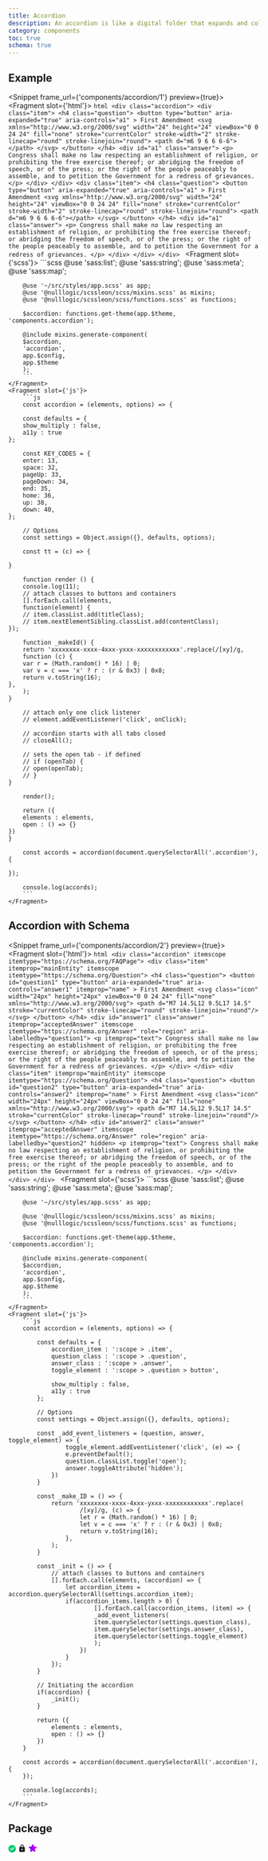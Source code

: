 ```yaml
---
title: Accordion
description: An accordion is like a digital folder that expands and collapses to reveal or hide its contents. It's a nifty tool for organizing information, allowing users to quickly navigate through a website without feeling overwhelmed by a barrage of text. With an accordion, users can easily find what they're looking for, without having to scroll through endless pages of content.
category: components
toc: true
schema: true
---
```


## Example
<Snippet frame_url={'components/accordion/1'} preview={true}>
    <Fragment slot={'html'}>
        ```html
        <div class="accordion">
            <div class="item">
                <h4 class="question">
                    <button
                        type="button"
                        aria-expanded="true"
                        aria-controls="a1"
                    >
                        First Amendment
                        <svg xmlns="http://www.w3.org/2000/svg" width="24" height="24" viewBox="0 0 24 24" fill="none"
                             stroke="currentColor" stroke-width="2" stroke-linecap="round" stroke-linejoin="round">
                            <path d="m6 9 6 6 6-6"></path>
                        </svg>
                    </button>
                </h4>
                <div id="a1" class="answer">
                    <p>
                        Congress shall make no law respecting an establishment of religion, or
                        prohibiting the free exercise thereof; or abridging the freedom of speech,
                        or of the press; or the right of the people peaceably to assemble, and to
                        petition the Government for a redress of grievances.
                    </p>
                </div>
            </div>
            <div class="item">
                <h4 class="question">
                    <button
                        type="button"
                        aria-expanded="true"
                        aria-controls="a1"
                    >
                        First Amendment
                        <svg xmlns="http://www.w3.org/2000/svg" width="24" height="24" viewBox="0 0 24 24" fill="none"
                             stroke="currentColor" stroke-width="2" stroke-linecap="round" stroke-linejoin="round">
                            <path d="m6 9 6 6 6-6"></path>
                        </svg>
                    </button>
                </h4>
                <div id="a1" class="answer">
                    <p>
                        Congress shall make no law respecting an establishment of religion, or
                        prohibiting the free exercise thereof; or abridging the freedom of speech,
                        or of the press; or the right of the people peaceably to assemble, and to
                        petition the Government for a redress of grievances.
                    </p>
                </div>
            </div>
        </div>
        ```
    </Fragment>
    <Fragment slot={'scss'}>
        ```scss
        @use 'sass:list';
        @use 'sass:string';
        @use 'sass:meta';
        @use 'sass:map';

        @use '~/src/styles/app.scss' as app;
        @use '@nulllogic/scssleon/scss/mixins.scss' as mixins;
        @use '@nulllogic/scssleon/scss/functions.scss' as functions;

        $accordion: functions.get-theme(app.$theme, 'components.accordion');

        @include mixins.generate-component(
        $accordion,
        'accordion',
        app.$config,
        app.$theme
        );
        ```
    </Fragment>
    <Fragment slot={'js'}>
        ```js
        const accordion = (elements, options) => {

        const defaults = {
        show_multiply : false,
        a11y : true
    };

        const KEY_CODES = {
        enter: 13,
        space: 32,
        pageUp: 33,
        pageDown: 34,
        end: 35,
        home: 36,
        up: 38,
        down: 40,
    };

        // Options
        const settings = Object.assign({}, defaults, options);

        const tt = (c) => {

    }

        function render () {
        console.log(11);
        // attach classes to buttons and containers
        [].forEach.call(elements,
        function(element) {
        // item.classList.add(titleClass);
        // item.nextElementSibling.classList.add(contentClass);
    });

        function _makeId() {
        return 'xxxxxxxx-xxxx-4xxx-yxxx-xxxxxxxxxxxx'.replace(/[xy]/g,
        function (c) {
        var r = (Math.random() * 16) | 0;
        var v = c === 'x' ? r : (r & 0x3) | 0x8;
        return v.toString(16);
    },
        );
    }

        // attach only one click listener
        // element.addEventListener('click', onClick);

        // accordion starts with all tabs closed
        // closeAll();

        // sets the open tab - if defined
        // if (openTab) {
        // open(openTab);
        // }
    }

        render();

        return ({
        elements : elements,
        open : () => {}
    })
    }

        const accords = accordion(document.querySelectorAll('.accordion'), {

    });

        console.log(accords);
        ```
    </Fragment>
</Snippet>

## Accordion with Schema
<Snippet frame_url={'components/accordion/2'} preview={true}>
    <Fragment slot={'html'}>
        ```html
        <div class="accordion" itemscope itemtype="https://schema.org/FAQPage">
            <div class="item" itemprop="mainEntity" itemscope itemtype="https://schema.org/Question">
                <h4 class="question">
                    <button
                        id="question1"
                        type="button"
                        aria-expanded="true"
                        aria-controls="answer1"
                        itemprop="name"
                    >
                        First Amendment
                        <svg class="icon" width="24px" height="24px" viewBox="0 0 24 24" fill="none" xmlns="http://www.w3.org/2000/svg">
                            <path d="M7 14.5L12 9.5L17 14.5" stroke="currentColor" stroke-linecap="round" stroke-linejoin="round"/>
                        </svg>
                    </button>
                </h4>
                <div id="answer1" class="answer" itemprop="acceptedAnswer" itemscope
                     itemtype="https://schema.org/Answer" role="region" aria-labelledby="question1">
                    <p itemprop="text">
                        Congress shall make no law respecting an establishment of religion, or
                        prohibiting the free exercise thereof; or abridging the freedom of speech,
                        or of the press; or the right of the people peaceably to assemble, and to
                        petition the Government for a redress of grievances.
                    </p>
                </div>
            </div>
            <div class="item" itemprop="mainEntity" itemscope itemtype="https://schema.org/Question">
                <h4 class="question">
                    <button
                        id="question2"
                        type="button"
                        aria-expanded="true"
                        aria-controls="answer2"
                        itemprop="name"
                    >
                        First Amendment
                        <svg class="icon" width="24px" height="24px" viewBox="0 0 24 24" fill="none" xmlns="http://www.w3.org/2000/svg">
                            <path d="M7 14.5L12 9.5L17 14.5" stroke="currentColor" stroke-linecap="round" stroke-linejoin="round"/>
                        </svg>
                    </button>
                </h4>
                <div id="answer2" class="answer" itemprop="acceptedAnswer" itemscope
                     itemtype="https://schema.org/Answer" role="region" aria-labelledby="question2" hidden>
                    <p itemprop="text">
                        Congress shall make no law respecting an establishment of religion, or
                        prohibiting the free exercise thereof; or abridging the freedom of speech,
                        or of the press; or the right of the people peaceably to assemble, and to
                        petition the Government for a redress of grievances.
                    </p>
                </div>
            </div>
        </div>
        ```
    </Fragment>
    <Fragment slot={'scss'}>
        ```scss
        @use 'sass:list';
        @use 'sass:string';
        @use 'sass:meta';
        @use 'sass:map';

        @use '~/src/styles/app.scss' as app;

        @use '@nulllogic/scssleon/scss/mixins.scss' as mixins;
        @use '@nulllogic/scssleon/scss/functions.scss' as functions;

        $accordion: functions.get-theme(app.$theme, 'components.accordion');

        @include mixins.generate-component(
        $accordion,
        'accordion',
        app.$config,
        app.$theme
        );
        ```
    </Fragment>
    <Fragment slot={'js'}>
        ```js
        const accordion = (elements, options) => {

            const defaults = {
                accordion_item : ':scope > .item',
                question_class : ':scope > .question',
                answer_class : ':scope > .answer',
                toggle_element : ':scope > .question > button',

                show_multiply : false,
                a11y : true
            };

            // Options
            const settings = Object.assign({}, defaults, options);

            const _add_event_listeners = (question, answer, toggle_element) => {
                    toggle_element.addEventListener('click', (e) => {
                    e.preventDefault();
                    question.classList.toggle('open');
                    answer.toggleAttribute('hidden');
                })
            }

            const _make_ID = () => {
                return 'xxxxxxxx-xxxx-4xxx-yxxx-xxxxxxxxxxxx'.replace(
                        /[xy]/g, (c) => {
                        let r = (Math.random() * 16) | 0;
                        let v = c === 'x' ? r : (r & 0x3) | 0x8;
                        return v.toString(16);
                    },
                );
            }

            const _init = () => {
                // attach classes to buttons and containers
                [].forEach.call(elements, (accordion) => {
                    let accordion_items = accordion.querySelectorAll(settings.accordion_item);
                    if(accordion_items.length > 0) {
                            [].forEach.call(accordion_items, (item) => {
                            _add_event_listeners(
                            item.querySelector(settings.question_class),
                            item.querySelector(settings.answer_class),
                            item.querySelector(settings.toggle_element)
                            );
                        })
                    }
                });
            }

            // Initiating the accordion
            if(accordion) {
                _init();
            }

            return ({
                elements : elements,
                open : () => {}
            })
        }

        const accords = accordion(document.querySelectorAll('.accordion'), {
        });

        console.log(accords);
        ```
    </Fragment>
</Snippet>

## Package

<svg class="mt-0.5 flex-shrink-0" xmlns="http://www.w3.org/2000/svg" width="15" height="16" fill="none"
     viewBox="0 0 15 16">
    <path fill="url(#check__a)"
          d="m6.45 11.45 5.288-5.287-1.05-1.05L6.45 9.35 4.312 7.213l-1.05 1.05L6.45 11.45ZM7.5 15.5a7.3 7.3 0 0 1-2.925-.591 7.585 7.585 0 0 1-2.381-1.603A7.558 7.558 0 0 1 .59 10.925 7.32 7.32 0 0 1 0 8c0-1.037.197-2.012.591-2.925a7.591 7.591 0 0 1 1.603-2.381A7.563 7.563 0 0 1 4.575 1.09 7.306 7.306 0 0 1 7.5.5c1.037 0 2.011.197 2.925.591a7.563 7.563 0 0 1 2.381 1.603 7.602 7.602 0 0 1 1.604 2.381A7.26 7.26 0 0 1 15 8a7.354 7.354 0 0 1-.591 2.925 7.524 7.524 0 0 1-1.603 2.381 7.619 7.619 0 0 1-2.381 1.604 7.266 7.266 0 0 1-2.925.59Z"></path>
    <defs>
        <linearGradient id="check__a" x1="7.5" x2="7.5" y1=".5" y2="15.5" gradientUnits="userSpaceOnUse">
            <stop stop-color="#00D67C"></stop>
            <stop offset="1" stop-color="#00BE6E"></stop>
        </linearGradient>
    </defs>
</svg>
<svg class="text-muted" viewBox="0 0 24 24" width="1.2em" height="1.2em">
    <path fill="currentColor"
          d="M12 17a2 2 0 0 0 2-2a2 2 0 0 0-2-2a2 2 0 0 0-2 2a2 2 0 0 0 2 2m6-9a2 2 0 0 1 2 2v10a2 2 0 0 1-2 2H6a2 2 0 0 1-2-2V10a2 2 0 0 1 2-2h1V6a5 5 0 0 1 5-5a5 5 0 0 1 5 5v2zm-6-5a3 3 0 0 0-3 3v2h6V6a3 3 0 0 0-3-3"></path>
</svg>
<svg class="mt-0.5 flex-shrink-0" xmlns="http://www.w3.org/2000/svg" width="18" height="18" fill="none"
     viewBox="0 0 18 18">
    <path fill="url(#ph-star-fill__a)"
          d="m16.474 8.076-3.165 2.73.964 4.083a1.153 1.153 0 0 1-1.722 1.253L9 13.957l-3.553 2.185a1.153 1.153 0 0 1-1.72-1.253l.967-4.083-3.164-2.73a1.157 1.157 0 0 1 .655-2.029l4.149-.335 1.6-3.872a1.15 1.15 0 0 1 2.128 0l1.6 3.872 4.148.335a1.157 1.157 0 0 1 .66 2.03l.004-.001Z"></path>
    <defs>
        <linearGradient id="ph-star-fill__a" x1="1.129" x2="19.105" y1="1.526" y2="2.261"
                        gradientUnits="userSpaceOnUse">
            <stop stop-color="#6100FF"></stop>
            <stop offset="1" stop-color="#FF00F0"></stop>
        </linearGradient>
    </defs>
</svg>